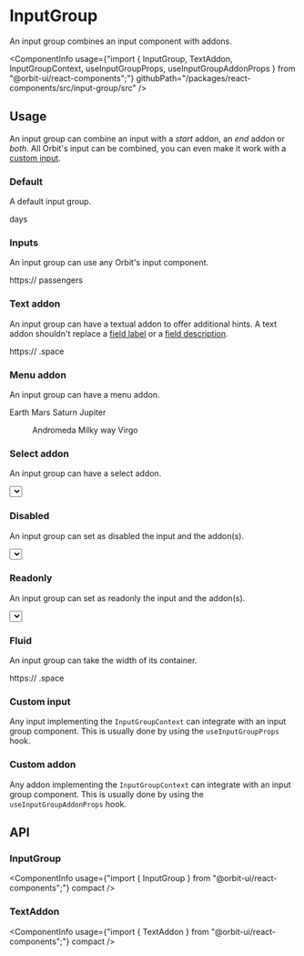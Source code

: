
<Meta
    title="Components/InputGroup"
    id="input-group"
/>

# InputGroup

<Tagline>An input group combines an input component with addons.</Tagline>

<ComponentInfo
    usage={"import { InputGroup, TextAddon, InputGroupContext, useInputGroupProps, useInputGroupAddonProps } from \"@orbit-ui/react-components\";"}
    githubPath="/packages/react-components/src/input-group/src"
/>

## Usage

An input group can combine an input with a *start* addon, an *end* addon or *both*. All Orbit's input can be combined, you can even make it work with a [custom input](#custom-input).

### Default

A default input group.

<Preview>
    <Story name="default">
        <InputGroup>
            <TextInput aria-label="Elapsed days" />
            <Text>days</Text>
        </InputGroup>
    </Story>
</Preview>

### Inputs

An input group can use any Orbit's input component.

<Preview>
    <Story name="inputs">
        <Stack>
            <InputGroup>
                <Text>https://</Text>
                <TextInput aria-label="Url" />
            </InputGroup>
            <InputGroup>
                <NumberInput aria-label="Number of passengers" />
                <Text>passengers</Text>
            </InputGroup>
        </Stack>
    </Story>
</Preview>

### Text addon

An input group can have a textual addon to offer additional hints. A text addon shouldn't replace a [field label](?path=/docs/field--input#label) or a [field description](?path=/docs/field--input#helpmessage).

<Preview>
    <Story name="text addon">
        <InputGroup>
            <Text>https://</Text>
            <TextInput aria-label="Url" />
            <Text>.space</Text>
        </InputGroup>
    </Story>
</Preview>

### Menu addon

An input group can have a menu addon.

<Preview>
    <Story name="menu addon">
        <InputGroup>
            <Autocomplete placeholder="Planets">
                <Item key="earth">Earth</Item>
                <Item key="mars">Mars</Item>
                <Item key="saturn">Saturn</Item>
                <Item key="jupiter">Jupiter</Item>
            </Autocomplete>
            <MenuTrigger>
                <IconButton aria-label="Select a galaxy">
                    <DisclosureArrow />
                </IconButton>
                <Menu aria-label="Galaxies">
                    <Item key="andromeda">Andromeda</Item>
                    <Item key="milky-way">Milky way</Item>
                    <Item key="virgo">Virgo</Item>
                </Menu>
            </MenuTrigger>
        </InputGroup>
    </Story>
</Preview>

### Select addon

An input group can have a select addon.

<Preview>
    <Story name="select addon">
        <InputGroup>
            <TextInput aria-label="Elapsed time" />
            <Select defaultSelectedKey="days" aria-label="Period">
                <Item key="days">days</Item>
                <Item key="weeks">weeks</Item>
                <Item key="years">years</Item>
            </Select>
        </InputGroup>
    </Story>
</Preview>

### Disabled

An input group can set as disabled the input and the addon(s).

<Preview>
    <Story name="disabled">
        <InputGroup disabled>
            <TextInput aria-label="Duration" />
            <Select defaultSelectedKey="days">
                <Item key="days">days</Item>
                <Item key="weeks">weeks</Item>
                <Item key="years">years</Item>
            </Select>
        </InputGroup>
    </Story>
</Preview>

### Readonly

An input group can set as readonly the input and the addon(s).

<Preview>
    <Story name="readonly">
        <InputGroup readOnly>
            <TextInput aria-label="Elapsed time" />
            <Select defaultSelectedKey="days" aria-label="Period">
                <Item key="days">days</Item>
                <Item key="weeks">weeks</Item>
                <Item key="years">years</Item>
            </Select>
        </InputGroup>
    </Story>
</Preview>

### Fluid

An input group can take the width of its container.

<Preview>
    <Story name="fluid">
        <InputGroup fluid>
            <Text>https://</Text>
            <TextInput aria-label="Url" />
            <Text>.space</Text>
        </InputGroup>
    </Story>
</Preview>

### Custom input

Any input implementing the `InputGroupContext` can integrate with an input group component. This is usually done by using the `useInputGroupProps` hook.

<Preview filePath="/input-group/docs/CustomInput" />

### Custom addon

Any addon implementing the `InputGroupContext` can integrate with an input group component. This is usually done by using the `useInputGroupAddonProps` hook.

<Preview filePath="/input-group/docs/CustomAddon" />

## API

### InputGroup

<ComponentInfo
    usage={"import { InputGroup } from \"@orbit-ui/react-components\";"}
    compact
/>

<ArgsTable of={InnerInputGroup} sort="alpha" />

### TextAddon

<ComponentInfo
    usage={"import { TextAddon } from \"@orbit-ui/react-components\";"}
    compact
/>

<ArgsTable of={InnerTextAddon} sort="alpha" />
